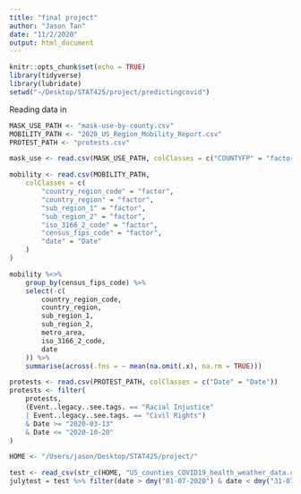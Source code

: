 ```yaml
---
title: "final project"
author: "Jason Tan"
date: "11/2/2020"
output: html_document
---
```


```r
knitr::opts_chunk$set(echo = TRUE)
library(tidyverse)
library(lubridate)
setwd("~/Desktop/STAT425/project/predictingcovid")
```

Reading data in

```r
MASK_USE_PATH <- "mask-use-by-county.csv"
MOBILITY_PATH <- "2020_US_Region_Mobility_Report.csv"
PROTEST_PATH <- "protests.csv"

mask_use <- read.csv(MASK_USE_PATH, colClasses = c("COUNTYFP" = "factor"))

mobility <- read.csv(MOBILITY_PATH,
    colClasses = c(
        "country_region_code" = "factor",
        "country_region" = "factor",
        "sub_region_1" = "factor",
        "sub_region_2" = "factor",
        "iso_3166_2_code" = "factor",
        "census_fips_code" = "factor",
        "date" = "Date"
    )
)

mobility %<>%
    group_by(census_fips_code) %>%
    select(-c(
        country_region_code,
        country_region,
        sub_region_1,
        sub_region_2,
        metro_area,
        iso_3166_2_code,
        date
    )) %>%
    summarise(across(.fns = ~ mean(na.omit(.x), na.rm = TRUE)))

protests <- read.csv(PROTEST_PATH, colClasses = c("Date" = "Date"))
protests <- filter(
    protests,
    (Event..legacy..see.tags. == "Racial Injustice"
    | Event..legacy..see.tags. == "Civil Rights")
    & Date >= "2020-03-13"
    & Date <= "2020-10-20"
)
```

```r
HOME <- "/Users/jason/Desktop/STAT425/project/"

test <- read_csv(str_c(HOME, "US_counties_COVID19_health_weather_data.csv"))
julytest = test %>% filter(date > dmy("01-07-2020") & date < dmy("31-07-2020"))
```

